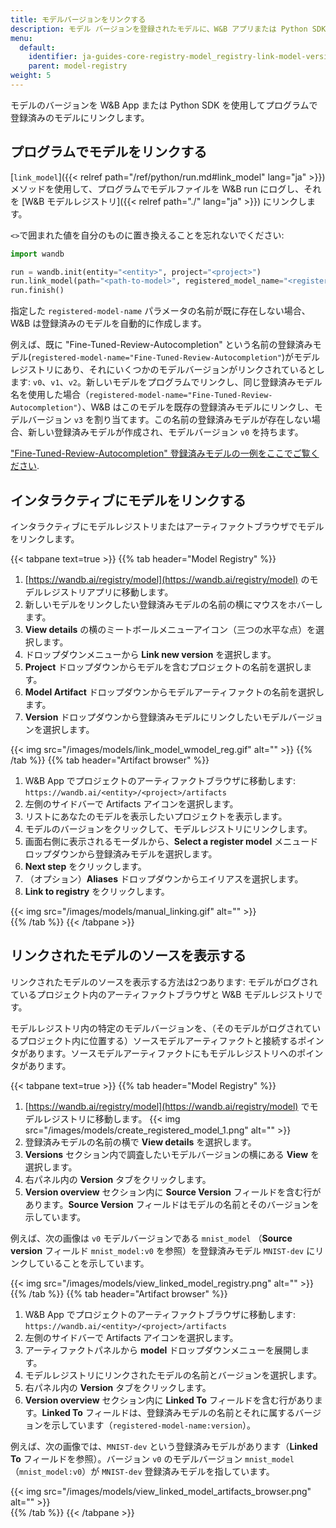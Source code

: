 ```yaml
---
title: モデルバージョンをリンクする
description: モデル バージョンを登録されたモデルに、W&B アプリまたは Python SDK を使ってプログラム的にリンクします。
menu:
  default:
    identifier: ja-guides-core-registry-model_registry-link-model-version
    parent: model-registry
weight: 5
---
```


モデルのバージョンを W&B App または Python SDK を使用してプログラムで登録済みのモデルにリンクします。

## プログラムでモデルをリンクする

[`link_model`]({{< relref path="/ref/python/run.md#link_model" lang="ja" >}}) メソッドを使用して、プログラムでモデルファイルを W&B run にログし、それを [W&B モデルレジストリ]({{< relref path="./" lang="ja" >}}) にリンクします。

`<>`で囲まれた値を自分のものに置き換えることを忘れないでください:

```python
import wandb

run = wandb.init(entity="<entity>", project="<project>")
run.link_model(path="<path-to-model>", registered_model_name="<registered-model-name>")
run.finish()
```

指定した `registered-model-name` パラメータの名前が既に存在しない場合、W&B は登録済みのモデルを自動的に作成します。

例えば、既に "Fine-Tuned-Review-Autocompletion" という名前の登録済みモデル(`registered-model-name="Fine-Tuned-Review-Autocompletion"`)がモデルレジストリにあり、それにいくつかのモデルバージョンがリンクされているとします: `v0`、`v1`、`v2`。新しいモデルをプログラムでリンクし、同じ登録済みモデル名を使用した場合（`registered-model-name="Fine-Tuned-Review-Autocompletion"`）、W&B はこのモデルを既存の登録済みモデルにリンクし、モデルバージョン `v3` を割り当てます。この名前の登録済みモデルが存在しない場合、新しい登録済みモデルが作成され、モデルバージョン `v0` を持ちます。

["Fine-Tuned-Review-Autocompletion" 登録済みモデルの一例をここでご覧ください](https://wandb.ai/reviewco/registry/model?selectionPath=reviewco%2Fmodel-registry%2FFinetuned-Review-Autocompletion&view=all-models).

## インタラクティブにモデルをリンクする
インタラクティブにモデルレジストリまたはアーティファクトブラウザでモデルをリンクします。

{{< tabpane text=true >}}
  {{% tab header="Model Registry" %}}
1. [https://wandb.ai/registry/model](https://wandb.ai/registry/model) のモデルレジストリアプリに移動します。
2. 新しいモデルをリンクしたい登録済みモデルの名前の横にマウスをホバーします。
3. **View details** の横のミートボールメニューアイコン（三つの水平な点）を選択します。
4. ドロップダウンメニューから **Link new version** を選択します。
5. **Project** ドロップダウンからモデルを含むプロジェクトの名前を選択します。
6. **Model Artifact** ドロップダウンからモデルアーティファクトの名前を選択します。
7. **Version** ドロップダウンから登録済みモデルにリンクしたいモデルバージョンを選択します。

{{< img src="/images/models/link_model_wmodel_reg.gif" alt="" >}}
  {{% /tab %}}
  {{% tab header="Artifact browser" %}}
1. W&B App でプロジェクトのアーティファクトブラウザに移動します: `https://wandb.ai/<entity>/<project>/artifacts`
2. 左側のサイドバーで Artifacts アイコンを選択します。
3. リストにあなたのモデルを表示したいプロジェクトを表示します。
4. モデルのバージョンをクリックして、モデルレジストリにリンクします。
5. 画面右側に表示されるモーダルから、**Select a register model** メニュードロップダウンから登録済みモデルを選択します。
6. **Next step** をクリックします。
7. （オプション）**Aliases** ドロップダウンからエイリアスを選択します。
8. **Link to registry** をクリックします。

{{< img src="/images/models/manual_linking.gif" alt="" >}}  
  {{% /tab %}}
{{< /tabpane >}}


## リンクされたモデルのソースを表示する

リンクされたモデルのソースを表示する方法は2つあります: モデルがログされているプロジェクト内のアーティファクトブラウザと W&B モデルレジストリです。

モデルレジストリ内の特定のモデルバージョンを、（そのモデルがログされているプロジェクト内に位置する）ソースモデルアーティファクトと接続するポインタがあります。ソースモデルアーティファクトにもモデルレジストリへのポインタがあります。

{{< tabpane text=true >}}
  {{% tab header="Model Registry" %}}
1. [https://wandb.ai/registry/model](https://wandb.ai/registry/model) でモデルレジストリに移動します。
{{< img src="/images/models/create_registered_model_1.png" alt="" >}}
2. 登録済みモデルの名前の横で **View details** を選択します。
3. **Versions** セクション内で調査したいモデルバージョンの横にある **View** を選択します。
4. 右パネル内の **Version** タブをクリックします。
5. **Version overview** セクション内に **Source Version** フィールドを含む行があります。**Source Version** フィールドはモデルの名前とそのバージョンを示しています。

例えば、次の画像は `v0` モデルバージョンである `mnist_model` （**Source version** フィールド `mnist_model:v0` を参照）を登録済みモデル `MNIST-dev` にリンクしていることを示しています。

{{< img src="/images/models/view_linked_model_registry.png" alt="" >}}  
  {{% /tab %}}
  {{% tab header="Artifact browser" %}}
1. W&B App でプロジェクトのアーティファクトブラウザに移動します: `https://wandb.ai/<entity>/<project>/artifacts`
2. 左側のサイドバーで Artifacts アイコンを選択します。
3. アーティファクトパネルから **model** ドロップダウンメニューを展開します。
4. モデルレジストリにリンクされたモデルの名前とバージョンを選択します。
5. 右パネル内の **Version** タブをクリックします。
6. **Version overview** セクション内に **Linked To** フィールドを含む行があります。**Linked To** フィールドは、登録済みモデルの名前とそれに属するバージョンを示しています（`registered-model-name:version`）。

例えば、次の画像では、`MNIST-dev` という登録済みモデルがあります（**Linked To** フィールドを参照）。バージョン `v0` のモデルバージョン `mnist_model`（`mnist_model:v0`）が `MNIST-dev` 登録済みモデルを指しています。

{{< img src="/images/models/view_linked_model_artifacts_browser.png" alt="" >}}  
  {{% /tab %}}
{{< /tabpane >}}